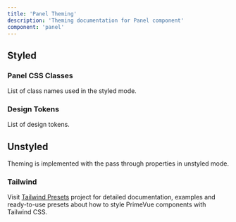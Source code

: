 ```yaml
---
title: 'Panel Theming'
description: 'Theming documentation for Panel component'
component: 'panel'
---
```


## Styled

### Panel CSS Classes

List of class names used in the styled mode.

<DocTable name="Panel" category="style" />

### Design Tokens

List of design tokens.

<DocTable name="Panel" category="token" />

## Unstyled

Theming is implemented with the pass through properties in unstyled mode.

### Tailwind

Visit [Tailwind Presets](https://github.com/primefaces/primevue-tailwind) project for detailed documentation, examples and ready-to-use presets about how to style PrimeVue components with Tailwind CSS.
